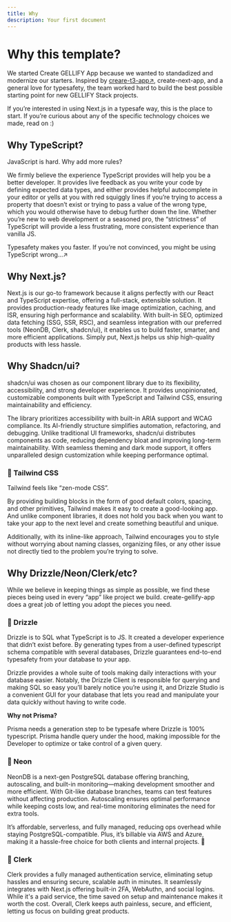 ```yaml
---
title: Why
description: Your first document
---
```


# Why this template?

We started Create GELLIFY App because we wanted to standadized and modernize our starters. Inspired by [creare-t3-app↗](https://create.t3.gg/), create-next-app, and a general love for typesafety, the team worked hard to build the best possible starting point for new GELLIFY Stack projects.

If you’re interested in using Next.js in a typesafe way, this is the place to start. If you’re curious about any of the specific technology choices we made, read on :)

## Why TypeScript?

JavaScript is hard. Why add more rules?

We firmly believe the experience TypeScript provides will help you be a better developer. It provides live feedback as you write your code by defining expected data types, and either provides helpful autocomplete in your editor or yells at you with red squiggly lines if you’re trying to access a property that doesn’t exist or trying to pass a value of the wrong type, which you would otherwise have to debug further down the line. Whether you’re new to web development or a seasoned pro, the “strictness” of TypeScript will provide a less frustrating, more consistent experience than vanilla JS.

Typesafety makes you faster. If you’re not convinced, you might be using TypeScript wrong…↗

## Why Next.js?

Next.js is our go-to framework because it aligns perfectly with our React and TypeScript expertise, offering a full-stack, extensible solution. It provides production-ready features like image optimization, caching, and ISR, ensuring high performance and scalability. With built-in SEO, optimized data fetching (SSG, SSR, RSC), and seamless integration with our preferred tools (NeonDB, Clerk, shadcn/ui), it enables us to build faster, smarter, and more efficient applications. Simply put, Next.js helps us ship high-quality products with less hassle.
## Why Shadcn/ui?

shadcn/ui was chosen as our component library due to its flexibility, accessibility, and strong developer experience. It provides unopinionated, customizable components built with TypeScript and Tailwind CSS, ensuring maintainability and efficiency.

The library prioritizes accessibility with built-in ARIA support and WCAG compliance. Its AI-friendly structure simplifies automation, refactoring, and debugging. Unlike traditional UI frameworks, shadcn/ui distributes components as code, reducing dependency bloat and improving long-term maintainability. With seamless theming and dark mode support, it offers unparalleled design customization while keeping performance optimal.

### 🎨 Tailwind CSS

Tailwind feels like “zen-mode CSS”.

By providing building blocks in the form of good default colors, spacing, and other primitives, Tailwind makes it easy to create a good-looking app. And unlike component libraries, it does not hold you back when you want to take your app to the next level and create something beautiful and unique.

Additionally, with its inline-like approach, Tailwind encourages you to style without worrying about naming classes, organizing files, or any other issue not directly tied to the problem you’re trying to solve.

## Why Drizzle/Neon/Clerk/etc?

While we believe in keeping things as simple as possible, we find these pieces being used in every “app” like project we build. create-gellify-app does a great job of letting you adopt the pieces you need.

### 🚀 Drizzle

Drizzle is to SQL what TypeScript is to JS. It created a developer experience that didn’t exist before. By generating types from a user-defined typescript schema compatible with several databases, Drizzle guarantees end-to-end typesafety from your database to your app.

Drizzle provides a whole suite of tools making daily interactions with your database easier. Notably, the Drizzle Client is responsible for querying and making SQL so easy you’ll barely notice you’re using it, and Drizzle Studio is a convenient GUI for your database that lets you read and manipulate your data quickly without having to write code.

**Why not Prisma?**

Prisma needs a generation step to be typesafe where Drizzle is 100% typescript. Prisma handle query under the hood, making impossible for the Developer to optimize or take control of a given query.

### 🐘 Neon

NeonDB is a next-gen PostgreSQL database offering branching, autoscaling, and built-in monitoring—making development smoother and more efficient. With Git-like database branches, teams can test features without affecting production. Autoscaling ensures optimal performance while keeping costs low, and real-time monitoring eliminates the need for extra tools.

It’s affordable, serverless, and fully managed, reducing ops overhead while staying PostgreSQL-compatible. Plus, it’s billable via AWS and Azure, making it a hassle-free choice for both clients and internal projects. 🚀

### 🔐 Clerk

Clerk provides a fully managed authentication service, eliminating setup hassles and ensuring secure, scalable auth in minutes. It seamlessly integrates with Next.js offering built-in 2FA, WebAuthn, and social logins. While it's a paid service, the time saved on setup and maintenance makes it worth the cost. Overall, Clerk keeps auth painless, secure, and efficient, letting us focus on building great products.